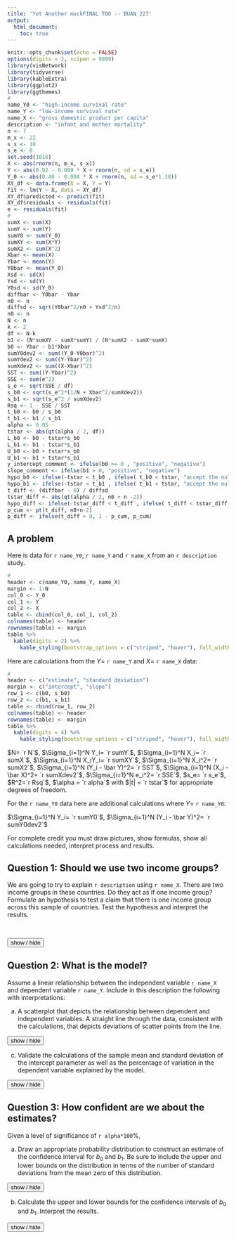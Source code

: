 ---
title: 'Yet Another mockFINAL TOO -- BUAN 227'
output: 
  html_document:
    toc: true
---
<script>
function showText(y) {
    var x = document.getElementById(y);
    if (x.style.display === "none") {
        x.style.display = "block";
    } else {
        x.style.display = "none";
    }
}
</script>

```{r setup, include=FALSE}
knitr::opts_chunk$set(echo = FALSE)
options(digits = 2, scipen = 9999)
library(visNetwork)
library(tidyverse)
library(kableExtra)
library(ggplot2)
library(ggthemes)
#
name_Y0 <- "high-income survival rate"
name_Y <- "low-income survival rate"
name_X <- "gross domestic product per capita"
description <- "infant and mother mortality"
n <- 7
m_x <- 22
s_x <- 10
s_e <- 8
set.seed(1016)
X <- abs(rnorm(n, m_x, s_x))
Y <- abs(0.92 - 0.009 * X + rnorm(n, sd = s_e))
Y_0 <- abs(0.48 - 0.004 * X + rnorm(n, sd = s_e*1.10))
XY_df <- data.frame(X = X, Y = Y)
fit <- lm(Y ~ X, data = XY_df)
XY_df$predicted <- predict(fit)
XY_df$residuals <- residuals(fit)
e <- residuals(fit)
#
sumX <- sum(X)
sumY <- sum(Y)
sumY0 <- sum(Y_0)
sumXY <- sum(X*Y)
sumX2 <- sum(X^2)
Xbar <- mean(X)
Ybar <- mean(Y)
Y0bar <- mean(Y_0)
Xsd <- sd(X)
Ysd <- sd(Y)
Y0sd <- sd(Y_0)
diffbar <- Y0bar - Ybar
n0 <- n
diffsd <- sqrt(Y0bar^2/n0 + Ysd^2/n)
n0 <- n
N <- n
k <- 2
df <- N-k
b1 <- (N*sumXY - sumX*sumY) / (N*sumX2 - sumX*sumX)
b0 <- Ybar - b1*Xbar
sumY0dev2 <- sum((Y_0-Y0bar)^2)
sumYdev2 <- sum((Y-Ybar)^2)
sumXdev2 <- sum((X-Xbar)^2)
SST <- sum((Y-Ybar)^2)
SSE <- sum(e^2)
s_e <- sqrt(SSE / df)
s_b0 <- sqrt(s_e^2*(1/N + Xbar^2/sumXdev2))
s_b1 <- sqrt(s_e^2 / sumXdev2)
Rsq <- 1 - SSE / SST
t_b0 <- b0 / s_b0
t_b1 <- b1 / s_b1
alpha <- 0.05
tstar <- abs(qt(alpha / 2, df))
L_b0 <- b0 - tstar*s_b0
L_b1 <- b1 - tstar*s_b1
U_b0 <- b0 + tstar*s_b0
U_b1 <- b1 + tstar*s_b1
y_intercept_comment <- ifelse(b0 >= 0 , "positive", "negative")
slope_comment <- ifelse(b1 > 0, "positive", "negative")
hypo_b0 <- ifelse(-tstar < t_b0 , ifelse( t_b0 < tstar, "accept the null hypothesis", "reject the null hypothesis"), "reject the null hypothesis")
hypo_b1 <- ifelse(-tstar < t_b1 , ifelse( t_b1 < tstar, "accept the null hypothesis", "reject the null hypothesis"), "reject the null hypothesis")
t_diff <- (diffbar - 0) / diffsd
tstar_diff <- abs(qt(alpha / 2, n0 + n -2))
hypo_diff <- ifelse(-tstar_diff < t_diff , ifelse( t_diff < tstar_diff, "accept the null hypothesis", "reject the null hypothesis"), "reject the null hypothesis")
p_cum <- pt(t_diff, n0+n-2)
p_diff <- ifelse(t_diff > 0, 1 - p_cum, p_cum)
```

## A problem

Here is data for `r name_Y0`, `r name_Y` and `r name_X` from an `r description` study. 

```{r}
#
header <- c(name_Y0, name_Y, name_X)
margin <- 1:N
col_0 <- Y_0
col_1 <- Y
col_2 <- X
table <- cbind(col_0, col_1, col_2)
colnames(table) <- header
rownames(table) <- margin
table %>% 
  kable(digits = 2) %>%
    kable_styling(bootstrap_options = c("striped", "hover"), full_width = F)
```

Here are calculations from the $Y =$ `r name_Y` and $X =$ `r name_X` data:

```{r}
#
header <- c("estimate", "standard deviation")
margin <- c("intercept", "slope")
row_1 <- c(b0, s_b0)
row_2 <- c(b1, s_b1)
table <- rbind(row_1, row_2)
colnames(table) <- header
rownames(table) <- margin
table %>% 
  kable(digits = 4) %>%
    kable_styling(bootstrap_options = c("striped", "hover"), full_width = F)
```

$N= `r N`$, $\Sigma_{i=1}^N Y_i= `r sumY`$, $\Sigma_{i=1}^N X_i= `r sumX`$, $\Sigma_{i=1}^N X_iY_i= `r sumXY`$, $\Sigma_{i=1}^N X_i^2= `r sumX2`$, $\Sigma_{i=1}^N (Y_i - \bar Y)^2= `r SST`$, $\Sigma_{i=1}^N (X_i - \bar X)^2= `r sumXdev2`$, $\Sigma_{i=1}^N e_i^2= `r SSE`$, $s_e= `r s_e`$, $R^2=`r Rsq`$, $\alpha = `r alpha`$ with $|t| = `r tstar`$ for appropriate degrees of freedom. 

For the `r name_Y0` data here are additional calculations where $Y =$ `r name_Y0`:

$\Sigma_{i=1}^N Y_i= `r sumY0`$, $\Sigma_{i=1}^N (Y_i - \bar Y)^2= `r sumY0dev2`$

For complete credit you must draw pictures, show formulas, show all calculations needed, interpret process and results.

## Question 1: Should we use two income groups?

We are going to try to explain `r description` using `r name_X`. There are two income groups in these countries. Do they act as if one income group? Formulate an hypothesis to test a claim that there is one income group across this sample of countries. Test the hypothesis and interpret the results.

</br>

<button onclick="showText('myDIFF')">show / hide</button>
<div id="myDIFF" style="display:none;">

</br>

1. The analyst formulates the null hypothesis that the mean survival rate in both income groups is the same, and thus their difference is zero, or as
$$
H_0: \mu_1 - \mu_2 = 0
$$
and the alternative hypothesis as 
$$
H_1: \mu_1 - \mu_2 \neq 0.
$$

2. This is a two-tailed test where the $\alpha = 0.05$ significance level region of the rejection of the null hypothesis $H_0$ is in the lower and upper tails of the Student's t distribution. 

- The number of degrees of freedom now equal all of the observations from the two samples minus the number of estimators, now equal to 2, or, $n_1 + n_2 - 2$. 

- If the analyst samples $n_1 =$ `r n0` observations from the `r name_Y0` and $n_2 =$ `r n` observations from the `r name_Y`, then the number of degrees of freedom is $n_1+n_2-2 =$ `r n+n0 - 2`.


```{r echo=FALSE, warning = FALSE, message = FALSE}
library(ggplot2)
library(ggthemes)
n.sample <- n0 + n
k.est <- 2
df.sample <- n.sample - k.est
x.title <- "t scores"
y.title <- "Probability"
line.size <- 1.0
alpha <- alpha
a <- alpha
min.a <- qt(alpha/2,df.sample)
max.a <- -qt(alpha/2,df.sample)
ann.line<-data.frame(xmid1=min.a,xmid2=max.a,xmin=-6,xmax=6,y0=0,y2=0.2,y=.09)
ann.text <- data.frame(x=c(-4.5,0,4.5),y=c(.18,.18,.18),label=c(paste("Reject\nH0\nt < ",round(min.a,2)),"Accept\nH0",paste("Reject\nH0\nt > ",round(max.a,2))))
main_title <- substitute(paste("Sample Means: ", alpha == a, ", ", "df" == df, ", ", "|t|" == t), list(a = alpha, df = df.sample, t = max.a))
limitRange <- function(fun, min, max) {
  function(x){
    y <- fun(x)
    y[x < min | x > max] <- NA
    return(y)
  }
}
dt_limit <- function(x){
  y <- dt(x,df.sample)
  y[x < min.a | x > max.a] <- NA
  return(y)
}

p1 <- ggplot(data.frame(x = c(-6,6)),aes(x = x)) + 
  stat_function(fun=dt, args = list(df = df.sample), aes(colour = "Student's t"), size = line.size) + 
  stat_function(fun = dt_limit, geom = "area", fill = "blue", alpha = 0.2) + scale_x_continuous(name = x.title)
p1 <- p1 +
  scale_y_continuous(name = y.title) + 
  scale_colour_manual("Distributions", values = c("#4271AE", "#1F3552"))
p1 <-  p1 +
  theme_economist() + 
  theme(legend.position = "bottom", legend.direction = "horizontal", legend.box = "horizontal", legend.key.size = unit(1, "cm"), axis.title = element_text(size = 12), legend.text = element_text(size = 9), legend.title=element_text(face = "bold", size = 9)) 
p1 <- p1 + 
  geom_segment(data=ann.line,aes(x=xmid1,xend=xmin,y=y,yend=y),arrow=arrow(length=unit(0.2,"cm")),show_guide=F) +
  geom_segment(data=ann.line,aes(x=xmid2,xend=xmax,y=y,yend=y),arrow=arrow(length=unit(0.2,"cm")),show_guide=F) +
  geom_segment(data=ann.line,aes(x=xmid2,xend=xmid2,y=y0,yend=y2),show_guide=F) +
  geom_segment(data=ann.line,aes(x=xmid1,xend=xmid1,y=y0,yend=y2),show_guide=F) +
  geom_text(data=ann.text,aes(x=x,y=y,label=label,size=2),show_guide=F)
p1 <- p1 + ggtitle(main_title)
p1
```


3. The analyst samples `r n0` observations from the `r name_Y0` (sample 1) and `r n` observations from the `r name_Y` (sample 2), and uses the same $\alpha =$`r alpha*100`\% significance level for rejection of the null hypothesis. She estimates

- $\bar X_1 =$ `r Y0bar` with $s_{\bar X_1}=$ `r Y0sd`, and

- $\bar X_2 =$ `r Ybar` with $s_{\bar X_2}=$ `r Ysd`. 


4. Her next job is to pool (also known as "aggregate") the standard deviations together since the risk associated with the null hypothesis relates to two pooled sample means $\bar X_1 - \bar X_2 =$ `r Y0bar - Ybar` $=$ `r diffbar`. The analyst assumes that the two samples are not at all correlated with one another.
$$
s_{\bar X_1 - \bar X_2 } = \sqrt{\frac{s_1^2}{n_1}+\frac{s_2^2}{n_2}}
$$
$$
= \sqrt{\frac{`r Y0sd`^2}{`r n0`}+\frac{`r Ysd`^2}{`r n`}} = `r diffsd` 
$$
and calculates the $t$ score as
$$
t = \frac{(\bar X_1 - \bar X_2) - (\mu_{0,1} - \mu_{0,2})}{s_{\bar X_1 - \bar X_2 }} = \frac{`r diffbar` - 0}{`r diffsd`} = `r t_diff` 
$$

5. A $t$ score of `r round(t_diff, 2)` means that the score, and the difference between the means, is in the region of acceptance of the null hypothesis.

- There is at most a 5\% chance that management is wrong in its assertion that the regional prices are the same.

- Another interpretation is possible. Using Excel the analyst can compute `= T.DIST( `r t_diff`, `r n0+n-2`)` to calculate `r p_diff`. When the t-stat is less than zero, use `T.DIST()`, else use `1 = T.DIST()`. This is the p-value which is the cumulative probability less than (or greater if positive) than $t=$`r t_diff` that she was wrong about the rejection of the null hypothesis, not very slim at all!

- The analyst compares the `p-value` with the significance level of 5\% and sees that there is a stronger chance of a Type I false negative error than indicated simply by looking at the rejection region. The analyst then accepts as true the null hypothesis that there one world price for this new rare earth commodity.

</div>

## Question 2: What is the model?

Assume a linear relationship between the independent variable `r name_X` and dependent variable `r name_Y`. Include in this description the following with interpretations:

a. A scatterplot that depicts the relationship between dependent and independent variables. A straight line through the data, consistent with the calculations, that depicts deviations of scatter points from the line.

<button onclick="showText('myDIV1')">show / hide</button>
<div id="myDIV1" style="display:none;">

```{r}
p_error <- ggplot(data = XY_df, aes(x = X, y = Y)) + geom_point() + geom_smooth(se = FALSE, method = "lm") + geom_segment(aes(xend = X, yend = predicted), alpha = 0.3) + geom_point(aes(y = predicted), shape = 1) + geom_point(aes(color = abs(residuals))) + scale_color_continuous(low = "black", high = "red") + guides(color = FALSE) + theme_bw() + xlab(name_X) + ylab(name_Y)
p_error
```

The model is $Y_i= `r b0` + `r b1`X_i + e$, where $b_0 =`r b0`$ is the `r name_Y`-intercept and $b_1 =`r b1`$ is the slope, that is, the rate of change of `r name_Y` with respect to `r name_X`, and $e_i = Y_i - b_0 - b_1 X_i$ is the deviation of the observed `r name_Y` from the mean `r name_Y` conditional on `r name_X`, that is, $b_0 + b_1 X_i$. All of this represents a sample from an unknown population.

There appears to be a `r slope_comment` slope with a `r y_intercept_comment` intercept.

</div>


c. Validate the calculations of the sample mean and standard deviation of the intercept parameter as well as the percentage of variation in the dependent variable explained by the model.

<button onclick="showText('myDIV2')">show / hide</button>
<div id="myDIV2" style="display:none;">

The sample slope is randomly sampled from the population slope $\beta_1$, as yet unknown. This indicates that the population slope is a random variable whose sampled values form a probability distribution. Using the data above, for the sampled mean slope of the probability distribution of $\beta_1$ is

$$
b_1 = \frac{N\sum_{i=1}^N X_i Y_i - \sum_{i=1}^N X_i \sum_{i=1}^N Y_i}{N\sum_{i=1}^N X_i^2 - (\sum_{i=1}^N X_i)^2} = \frac{(`r N`)(`r sumXY`) - (`r sumX`)(`r sumY`)}{(`r N`)(`r sumX2`) - (`r sumX`)(`r sumX`)}= `r b1`
$$
and for the sample standard deviation of the slope

$$
s_{b1} = \sqrt{\frac{s_e^2}{\Sigma_1^N (X_i- \bar X)^2}} = \sqrt{\frac{`r s_e`^2}{`r sumXdev2`}} = `r s_b1` 
$$
We calculate tha sampled mean of intercepts $b_0$ using $b_1$:
$$
b_0 = \bar{Y} - b_1 \bar{X}
$$
$$
b_0 = `r Ybar` - (`r b1`)(`r Xbar`) = `r b0`
$$

The $R^2$ statistic measures the portion of the total variation of `r name_Y` about its arithmetic mean, that is explained by the model $b_0 + b_1 X_i$. This portion plus the variation of the error term $e_i$ about its zero mean equals the total variation in `r name_Y`.

$$
R^2 = 1 - \frac{\Sigma_1^N e_i^2}{\Sigma_1^N (Y_i - \bar Y)^2} = 1 - \frac{`r SSE`}{`r SST`} = `r 1 - SSE / SST`
$$
</div>

## Question 3: How confident are we about the estimates?

Given a level of significance of `r alpha*100`\%, 

a. Draw an appropriate probability distribution to construct an estimate of the confidence interval for $b_0$ and $b_1$. Be sure to include the upper and lower bounds on the distribution in terms of the number of standard deviations from the mean zero of this distribution.

<button onclick="showText('myDIV3')">show / hide</button>
<div id="myDIV3" style="display:none;">

We use the Student's t distribution since we _do not know_ the population standard deviation. Now the sample standard deviation is also a random variable, like the sample mean. In practice this is nearly always the case. The Student's t distribution to correct for confidences that are, well, not so confident. It corrects for the risk that the standard deviations are randomly drawn.

```{r echo=FALSE, warning = FALSE, message = FALSE}
library(ggplot2)
library(ggthemes)
n.sample <- N
k.est <- 2
df.sample <- n.sample - k.est
x.title <- "t scores"
y.title <- "Probability"
line.size <- 1.0
alpha <- alpha
a <- alpha
min.a <- qt(alpha/2,df.sample)
max.a <- -qt(alpha/2,df.sample)
label_regions <- c(paste("Lower\nOutlying\nRegion\nt = ",round(min.a,2)),paste("Region of\nConfidence\n", (1-alpha)*100,"%"),paste("Upper\nOutlying\nRegion\nt = ", round(max.a,2)))
ann.line<-data.frame(xmid1=min.a,xmid2=max.a,xmin=-6,xmax=6,y0=0,y2=0.2,y=.09)
ann.text <- data.frame(x=c(-4.5,0,4.5),y=c(.18,.18,.18),label=label_regions)
main_title <- substitute(paste("Sample Means: ", alpha == a, ", ", "df" == df, ", ", "|t|" == t), list(a = alpha, df = df.sample, t = max.a))
limitRange <- function(fun, min, max) {
  function(x){
    y <- fun(x)
    y[x < min | x > max] <- NA
    return(y)
  }
}
dt_limit <- function(x){
  y <- dt(x,df.sample)
  y[x < min.a | x > max.a] <- NA
  return(y)
}

p1 <- ggplot(data.frame(x = c(-6,6)),aes(x = x)) + 
  stat_function(fun=dt, args = list(df = df.sample), aes(colour = "Student's t"), size = line.size) + 
  stat_function(fun = dt_limit, geom = "area", fill = "blue", alpha = 0.2) + scale_x_continuous(name = x.title)
p1 <- p1 +
  scale_y_continuous(name = y.title) + 
  scale_colour_manual("Distributions", values = c("#4271AE", "#1F3552"))
p1 <-  p1 +
  theme_economist() + 
  theme(legend.position = "bottom", legend.direction = "horizontal", legend.box = "horizontal", legend.key.size = unit(1, "cm"), axis.title = element_text(size = 12), legend.text = element_text(size = 9), legend.title=element_text(face = "bold", size = 9)) 
p1 <- p1 + 
  geom_segment(data=ann.line,aes(x=xmid1,xend=xmin,y=y,yend=y),arrow=arrow(length=unit(0.2,"cm")),show_guide=F) +
  geom_segment(data=ann.line,aes(x=xmid2,xend=xmax,y=y,yend=y),arrow=arrow(length=unit(0.2,"cm")),show_guide=F) +
  geom_segment(data=ann.line,aes(x=xmid2,xend=xmid2,y=y0,yend=y2),show_guide=F) +
  geom_segment(data=ann.line,aes(x=xmid1,xend=xmid1,y=y0,yend=y2),show_guide=F) +
  geom_text(data=ann.text,aes(x=x,y=y,label=label,size=2),show_guide=F)
p1 <- p1 + ggtitle(main_title)
p1
```

For our model, there are $N - k = `r N` - `r k` = `r df`$ degrees of freedom. This means that because we estimated two sample means, one for the sample Y-intercept $b_0$ and the sample slope $b_1$, we effectively lose two observations when we try to infer population values of the slope and Y-intercept.  

The $\alpha = `r alpha*100`$\% significance level is the probability that we are wrong that the population slope and Y-intercept are between upper and lower bounds of the Student's t distribution. The confidence level is $1 - \alpha = 1 - `r alpha` = `r 1 - alpha`$, the cumulative probability in the blue shaded area of the t-distribution above. Each tail contains $\alpha / 2 = `r 100*alpha/2`$\% probability of error in our confidence. The lower bound is the t score associated with the $\alpha / 2 = `r 100*alpha/2`$\% cumulative probability, `r -tstar`. The upper bound is, by symmetry, `r tstar`. Both of these bounds are the number of standard deviations from the zero mean of the Student's t distribution for the `r (1- alpha)*100`\% confidence interval.

</div>

b. Calculate the upper and lower bounds for the confidence intervals of $b_0$ and $b_1$. Interpret the results.

<button onclick="showText('myDIV4')">show / hide</button>
<div id="myDIV4" style="display:none;">

Using this calculation:

The `r (1-alpha)*100`\% confidence interval for estimating the population parameter $\beta_0$ is this probability statement.
$$
Prob[b_0 - t_{`r alpha/2`}s_{b0} \leq \beta_0 \leq b_0 + t_{`r alpha/2`}s_{b0} ] = `r 1-alpha`
$$
$$
Prob[`r b0` - (`r tstar`)(`r s_b0`) \leq \beta_0 \leq `r b0` + (`r tstar`)(`r s_b0`) ] = `r 1-alpha`
$$
$$
Prob[`r L_b0` \leq \beta_0 \leq `r U_b0`] = `r 1-alpha`
$$
There is a `r (1-alpha)*100`\% probability that the population Y-intercept will lie between `r L_b0` and `r U_b0`. Decision makers might do well to plan for considerable movement in this number when formulating business plans.

The `r (1-alpha)*100`\% confidence interval for estimating the population parameter $\beta_1$ is this probability statement.
$$
Prob[b_1 - t_{`r alpha/2`}s_{b1} \leq \beta_1 \leq b_1 + t_{`r alpha/2`}s_{b1} ] = `r 1-alpha`
$$
$$
Prob[`r b1` - (`r tstar`)(`r s_b1`) \leq \beta_1 \leq `r b1` + (`r tstar`)(`r s_b1`) ] = `r 1-alpha`
$$
$$
Prob[`r L_b1` \leq \beta_1 \leq `r U_b1`] = `r 1-alpha`
$$

There is a `r (1-alpha)*100`\% probability that the population slope will lie between `r L_b1` and `r U_b1`. Decision makers might do well to plan for movement in this number when formulating business plans.

## Question 4: How meaningful are the estimates?

a. Formulate testable hypotheses of the meaningfulness of the mean slope and Y-intercept of our model. Interpret.

<button onclick="showText('myDIV5')">show / hide</button>
<div id="myDIV5" style="display:none;">

Herein we test the hypothesis that $\beta_0$ and $\beta_1$ are no different than zero. This is called the _null hypothesis_ or $H_0$. The _alternative hypothesis_ or $H_1$ is that the estimators are meaningful, namely, they do not equal zero.

If $\beta_0 = 0$ under the null hypothesis, $H_0$, then the line through the scatter plot probably runs through the zero intersection of the `r name_X`-`r name_Y` axes.

If $\beta_1 = 0$ under the null hypothesis, $H_0$, then the line through the scatter plot probably is just $Y_i = b_0 + e_i$. Equivalenly, the mean `r name_Y` is just the unconditional arithmetic mean. Then `r name_X` has no influence, probably, over `r name_Y`.

Thus the first step is

1. Management makes an assumption and forms a hypothesis about the population $\beta_0$ and $\beta_1$ estimates. This is a precise statement about two specific metrics. Let's work with $\beta_0$. All the same can, and will be said of $\beta_1$.

- The _null hypothesis_ ($H_0$) is that the population metric equals a target value $\beta_0^*$ or $H_0: \beta_0 = \beta_0^*$. Suppose that $H_0: \beta_0 = 0$. 

- The _alternative hypothesis_ ($H_1$) is that the population metric does not equal (or is just greater or less than) the target value. Thus we would have $H_1: \beta_0 \neq 0$.

</div>

b. Test the hypotheses and interpret.

<button onclick="showText('myDIV6')">show / hide</button>
<div id="myDIV6" style="display:none;">

Here are the rest of the steps.

2. A decision maker sets a degree of confidence in accepting as true the assumption or hypothesis about the metric. The decision maker determines that `r (1-alpha)*100`\% of the time $\beta_0 = 0$. This means there is an $\alpha = `r alpha`$\% significance level that the company would be willing to be wrong about rejecting the assertion that $H_0: \beta_0 = 0$ is true.

- Under the null hypothesis it is probable that above or below a mean value of zero there is a Type I error of $\alpha = 0.05$ over the entire distribution of $b_0$ or of $b_1$. This translates into $\alpha / 2 = `r alpha/2`$ above and $\alpha / 2 = `r alpha/2`$ below the mean.

- Because the analyst expresses the alternative hypothesis as "not equal," this translates into a two-tailed test of the null hypothesis.


```{r echo=FALSE, warning = FALSE, message = FALSE}
library(ggplot2)
library(ggthemes)
n.sample <- N
k.est <- 2
df.sample <- n.sample - k.est
x.title <- "t scores"
y.title <- "Probability"
line.size <- 1.0
alpha <- alpha
a <- alpha
min.a <- qt(alpha/2,df.sample)
max.a <- -qt(alpha/2,df.sample)
ann.line<-data.frame(xmid1=min.a,xmid2=max.a,xmin=-6,xmax=6,y0=0,y2=0.2,y=.09)
ann.text <- data.frame(x=c(-4.5,0,4.5),y=c(.18,.18,.18),label=c(paste("Reject\nH0\nt < ",round(min.a,2)),"Accept\nH0",paste("Reject\nH0\nt > ",round(max.a,2))))
main_title <- substitute(paste("Sample Means: ", alpha == a, ", ", "df" == df, ", ", "|t|" == t), list(a = alpha, df = df.sample, t = max.a))
limitRange <- function(fun, min, max) {
  function(x){
    y <- fun(x)
    y[x < min | x > max] <- NA
    return(y)
  }
}
dt_limit <- function(x){
  y <- dt(x,df.sample)
  y[x < min.a | x > max.a] <- NA
  return(y)
}

p1 <- ggplot(data.frame(x = c(-6,6)),aes(x = x)) + 
  stat_function(fun=dt, args = list(df = df.sample), aes(colour = "Student's t"), size = line.size) + 
  stat_function(fun = dt_limit, geom = "area", fill = "blue", alpha = 0.2) + scale_x_continuous(name = x.title)
p1 <- p1 +
  scale_y_continuous(name = y.title) + 
  scale_colour_manual("Distributions", values = c("#4271AE", "#1F3552"))
p1 <-  p1 +
  theme_economist() + 
  theme(legend.position = "bottom", legend.direction = "horizontal", legend.box = "horizontal", legend.key.size = unit(1, "cm"), axis.title = element_text(size = 12), legend.text = element_text(size = 9), legend.title=element_text(face = "bold", size = 9)) 
p1 <- p1 + 
  geom_segment(data=ann.line,aes(x=xmid1,xend=xmin,y=y,yend=y),arrow=arrow(length=unit(0.2,"cm")),show_guide=F) +
  geom_segment(data=ann.line,aes(x=xmid2,xend=xmax,y=y,yend=y),arrow=arrow(length=unit(0.2,"cm")),show_guide=F) +
  geom_segment(data=ann.line,aes(x=xmid2,xend=xmid2,y=y0,yend=y2),show_guide=F) +
  geom_segment(data=ann.line,aes(x=xmid1,xend=xmid1,y=y0,yend=y2),show_guide=F) +
  geom_text(data=ann.text,aes(x=x,y=y,label=label,size=2),show_guide=F)
p1 <- p1 + ggtitle(main_title)
p1
```


3. We have a sample of $N = `r N`$ observations of `r name_Y` and `r name_X` of `r description`. We then computed the sample estimate $b_0 = `r b0`$ for the average intercept with sample standard deviation $s_{b_0} = `r s_b0`$. 

4. Now compute the $t$ score under the null hypothesis value of zero. We will compare this with the t score associated with the upper and lower bounds for accepting the null hypothesis as true.

$$
t_{b0} = \frac{b_0 - 0}{s_{b_0}} = \frac{`r b0` - 0}{`r s_b0`} = `r b0/s_b0`
$$

and compare this value with the the acceptance region of the null hypotheses $H_0$.


5. For the confidence interval calculations we determined that the lower and  upper t scores for a two tailed $\alpha = `r alpha`$ significance level are `r -tstar` and `r tstar`.

- The computed t score is `r t_b0` and falls in the `r hypo_b0` region.

- We can now report that we are 95\% confident that a policy maker may `r hypo_b0` that the intercept is no different than zero. 

Under the null hypothesis that the population slope parameter $\beta_1 = 0$, we compute the t score as

$$
t_{b1} = \frac{b_1 - 0}{s_{b1}} = \frac{`r b1` - 0}{`r s_b1`} = `r b1/s_b1`
$$

and compare this value with the t scores for the acceptance region of the null hypotheses $H_0$.

- The computed t score is `r t_b1` and falls in the `r hypo_b1` region.

- We can now report that we are 95\% confident that a policy maker may `r hypo_b1` that the slope is no different than zero. 

But always remember: **Absence of evidence is NOT evidence of absence!**

</div>
